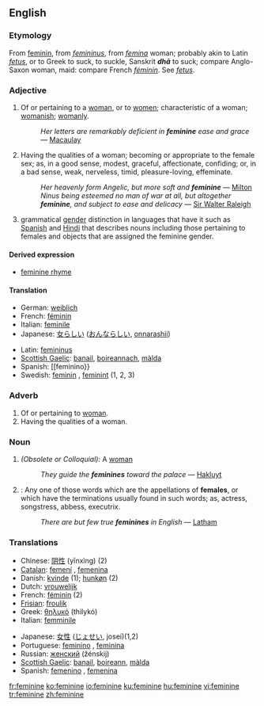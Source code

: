 {{see|féminine}}
{{wikipedia}}
==English==
===Etymology===
From {{OF.}} [[feminin]], from {{L.}} ''[[femininus]]'', from ''[[femina]]'' woman; probably akin to Latin ''[[fetus]]'', or to Greek to suck, to suckle, Sanskrit '''''dhā''''' to suck; compare Anglo-Saxon ''{{IPAchar|[[fǣmme]]}}'' woman, maid: compare French ''[[féminin]]''. See ''[[fetus]]''.

===Adjective===
{{en-adj}}
#Of or pertaining to a [[woman]], or to [[women]]; characteristic of a woman; [[womanish]]; [[womanly]].
#:''Her letters are remarkably deficient in '''feminine''' ease and grace'' — [[Macaulay]]
#Having the qualities of a woman; becoming or appropriate to the female sex; as, in a good sense, modest, graceful, affectionate, confiding; or, in a bad sense, weak, nerveless, timid, pleasure-loving, effeminate.
#:''Her heavenly form Angelic, but more soft and '''feminine''''' — [[Milton]]
#:''Ninus being esteemed no man of war at all, but altogether '''feminine''', and subject to ease and delicacy'' — [[Sir Walter Raleigh]]
#grammatical [[gender]] distinction in languages that have it such as [[Spanish]] and [[Hindi]] that describes nouns including those pertaining to females and objects that are assigned the feminine gender.

====Derived expression====
* [[feminine rhyme]] {{prosody}}

====Translation====
{{top}}
*German: [[weiblich]]
*French: [[féminin]]
*Italian: [[feminile]]
*Japanese: [[女らしい]] ([[おんならしい]], [[onnarashii]])
{{mid}}
*Latin: [[femininus]]
*[[Scottish Gaelic]]: [[banail]], [[boireannach]], [[màlda]]
*Spanish: [[feminino}}
*Swedish: [[feminin]] {{c}}, [[feminint]] {{n}} (1, 2, 3)
{{bottom}}

===Adverb===
{{en-adv}}
#Of or pertaining to [[woman]].
#Having the qualities of a woman.

===Noun===
{{en-noun}}
#''(Obsolete or Colloquial):'' A [[woman]]
#:''They guide the '''feminines''' toward the palace'' — [[Hakluyt]]
#{{Grammar}}: Any one of those words which are the appellations of '''females''', or which have the terminations usually found in such words; as, actress, songstress, abbess, executrix.
#:''There are but few true '''feminines''' in English'' — [[Latham]]

=== Translations ===
{{top}}
*Chinese: [[阴性]] (yīnxìng) (2)
*[[Catalan]]: [[femení]] {{m}}, [[femenina]] {{f}}
*Danish: [[kvinde]] {{c}} (1); [[hunkøn]] {{n}} (2)
*Dutch: [[vrouwelijk]]
*French: [[féminin]] {{m}} (2)
*[[Frisian]]: [[froulik]]
*Greek: [[θηλυκό]] (thilykó)
*Italian: [[femminile]]
{{mid}}
*Japanese: [[女性]] ([[じょせい]], josei)(1,2)
*Portuguese: [[feminino]] {{m}}, [[feminina]] {{f}}
*Russian: [[женский]] (žénskij)
*[[Scottish Gaelic]]: [[banail]], [[boireann]], [[màlda]]
*Spanish: [[femenino]] {{m}}, [[femenina]] {{f}}
{{bottom}}

[[fr:feminine]]
[[ko:feminine]]
[[io:feminine]]
[[ku:feminine]]
[[hu:feminine]]
[[vi:feminine]]
[[tr:feminine]]
[[zh:feminine]]